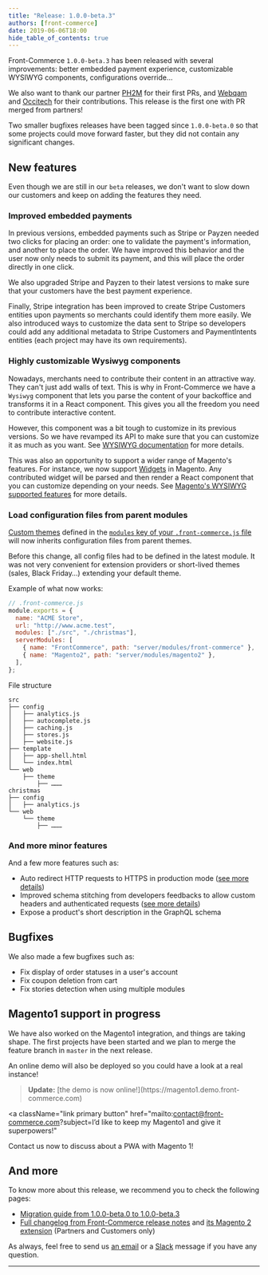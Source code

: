 ```yaml
---
title: "Release: 1.0.0-beta.3"
authors: [front-commerce]
date: 2019-06-06T18:00
hide_table_of_contents: true
---
```


Front-Commerce `1.0.0-beta.3` has been released with several improvements:
better embedded payment experience, customizable WYSIWYG components,
configurations override…

We also want to thank our partner [PH2M](https://www.ph2m.com) for their first
PRs, and [Webqam](https://www.webqam.fr) and [Occitech](https://www.occitech.fr)
for their contributions. This release is the first one with PR merged from
partners!

Two smaller bugfixes releases have been tagged since `1.0.0-beta.0` so that some
projects could move forward faster, but they did not contain any significant
changes.

<!--truncate-->


## New features

Even though we are still in our `beta` releases, we don't want to slow down our
customers and keep on adding the features they need.

### Improved embedded payments

In previous versions, embedded payments such as Stripe or Payzen needed two
clicks for placing an order: one to validate the payment's information, and
another to place the order. We have improved this behavior and the user now only
needs to submit its payment, and this will place the order directly in one
click.

We also upgraded Stripe and Payzen to their latest versions to make sure that
your customers have the best payment experience.

Finally, Stripe integration has been improved to create Stripe Customers
entities upon payments so merchants could identify them more easily. We also
introduced ways to customize the data sent to Stripe so developers could add any
additional metadata to Stripe Customers and PaymentIntents entities (each
project may have its own requirements).

### Highly customizable Wysiwyg components

Nowadays, merchants need to contribute their content in an attractive way. They
can't just add walls of text. This is why in Front-Commerce we have a `Wysiwyg`
component that lets you parse the content of your backoffice and transforms it
in a React component. This gives you all the freedom you need to contribute
interactive content.

However, this component was a bit tough to customize in its previous versions.
So we have revamped its API to make sure that you can customize it as much as
you want. See [WYSIWYG documentation](/docs/2.x/advanced/theme/wysiwyg) for more
details.

This was also an opportunity to support a wider range of Magento's features. For
instance, we now support
[Widgets](https://www.toptal.com/magento/custom-widgets-in-magento-2) in
Magento. Any contributed widget will be parsed and then render a React component
that you can customize depending on your needs. See
[Magento's WYSIWYG supported features](/docs/2.x/advanced/theme/wysiwyg#Magento-theme-modules-Wysiwyg-MagentoWysiwyg)
for more details.

### Load configuration files from parent modules

[Custom themes](/docs/2.x/essentials/extend-the-theme) defined in the
[`modules` key of your `.front-commerce.js` file](/docs/2.x/reference/front-commerce-js#modules)
will now inherits configuration files from parent themes.

Before this change, all config files had to be defined in the latest module. It
was not very convenient for extension providers or short-lived themes (sales,
Black Friday…) extending your default theme.

Example of what now works:

```js
// .front-commerce.js
module.exports = {
  name: "ACME Store",
  url: "http://www.acme.test",
  modules: ["./src", "./christmas"],
  serverModules: [
    { name: "FrontCommerce", path: "server/modules/front-commerce" },
    { name: "Magento2", path: "server/modules/magento2" },
  ],
};
```

File structure

```text
src
├── config
│   ├── analytics.js
│   ├── autocomplete.js
│   ├── caching.js
│   ├── stores.js
│   ├── website.js
├── template
│   ├── app-shell.html
│   └── index.html
└── web
    ├── theme
        ├── ………
christmas
├── config
│   ├── analytics.js
└── web
    └── theme
        ├── ………
```

### And more minor features

And a few more features such as:

- Auto redirect HTTP requests to HTTPS in production mode
  ([see more details](/docs/2.x/appendices/migration-guides#HTTPS))
- Improved schema stitching from developers feedbacks to allow custom headers
  and authenticated requests
  ([see more details](/docs/2.x/advanced/graphql/remote-schemas#Customize-remote-HTTP-requests))
- Expose a product's short description in the GraphQL schema

## Bugfixes

We also made a few bugfixes such as:

- Fix display of order statuses in a user's account
- Fix coupon deletion from cart
- Fix stories detection when using multiple modules

## Magento1 support in progress

We have also worked on the Magento1 integration, and things are taking shape.
The first projects have been started and we plan to merge the feature branch in
`master` in the next release.

An online demo will also be deployed so you could have a look at a real
instance!

<blockquote className="important">
  <strong>Update:</strong> [the demo is now
  online!](https://magento1.demo.front-commerce.com)
</blockquote>

<a
  className="link primary button"
  href="mailto:contact@front-commerce.com?subject=I’d like to keep my Magento1 and give it superpowers!"
>
  Contact us now to discuss about a PWA with Magento 1!
</a>

## And more

To know more about this release, we recommend you to check the following pages:

- [Migration guide from 1.0.0-beta.0 to 1.0.0-beta.3](/docs/2.x/appendices/migration-guides#1-0-0-beta-0-gt-1-0-0-beta-3)
- [Full changelog from Front-Commerce release notes](https://gitlab.blackswift.cloud/front-commerce/front-commerce/releases)
  and
  [its Magento 2 extension](https://gitlab.blackswift.cloud/front-commerce/magento2-module-front-commerce/releases)
  (Partners and Customers only)

As always, feel free to send us [an email](mailto:contact@front-commerce.com) or
a
[Slack](https://join.slack.com/t/front-commerce/shared_invite/enQtMzI2OTEyMDYzOTkxLWEzODg2NjM5MmVhNGUwODE0OTI4MWMwYTcxZWZkNzE1YjU4MzRlZmQ0YWY5NDNkZWM0ZGMzMGQ4NDc4OTgxMTU)
message if you have any question.

<hr />
<ChangelogFooter />
